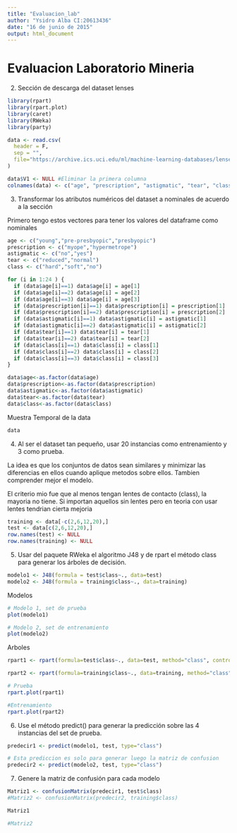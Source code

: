 ```yaml
---
title: "Evaluacion_lab"
author: "Ysidro Alba CI:20613436"
date: "16 de junio de 2015"
output: html_document
---
```

# Evaluacion Laboratorio Mineria

2) Sección de descarga del dataset lenses

```r
library(rpart)
library(rpart.plot)
library(caret)
library(RWeka)
library(party)
```

```r
data <- read.csv(
  header = F,
  sep = "",
  file="https://archive.ics.uci.edu/ml/machine-learning-databases/lenses/lenses.data"
)

data$V1 <- NULL #Eliminar la primera columna
colnames(data) <- c("age", "prescription", "astigmatic", "tear", "class")
```

3) Transformar los atributos numéricos del dataset a nominales de acuerdo a la sección

Primero tengo estos vectores para tener los valores del dataframe como nominales

```r
age <- c("young","pre-presbyopic","presbyopic")
prescription <- c("myope","hypermetrope")
astigmatic <- c("no","yes")
tear <- c("reduced","normal")
class <- c("hard","soft","no")

```

```r
for (i in 1:24 ) {
  if (data$age[i]==1) data$age[i] = age[1]
  if (data$age[i]==2) data$age[i] = age[2]
  if (data$age[i]==3) data$age[i] = age[3]
  if (data$prescription[i]==1) data$prescription[i] = prescription[1]
  if (data$prescription[i]==2) data$prescription[i] = prescription[2]
  if (data$astigmatic[i]==1) data$astigmatic[i] = astigmatic[1]
  if (data$astigmatic[i]==2) data$astigmatic[i] = astigmatic[2]
  if (data$tear[i]==1) data$tear[i] = tear[1]
  if (data$tear[i]==2) data$tear[i] = tear[2]
  if (data$class[i]==1) data$class[i] = class[1]
  if (data$class[i]==2) data$class[i] = class[2]
  if (data$class[i]==3) data$class[i] = class[3]
}

data$age<-as.factor(data$age)
data$prescription<-as.factor(data$prescription)
data$astigmatic<-as.factor(data$astigmatic)
data$tear<-as.factor(data$tear)
data$class<-as.factor(data$class)
```

Muestra Temporal de la data

```r
data
```

4) Al ser el dataset tan pequeño, usar 20 instancias como entrenamiento y 3 como prueba.

La idea es que los conjuntos de datos sean similares y minimizar las diferencias en ellos cuando aplique metodos sobre ellos. Tambien comprender mejor el modelo.

El criterio mio fue que al menos tengan lentes de contacto (class), la mayoria no tiene. Si importan aquellos sin lentes pero en teoria con usar lentes tendrian cierta mejoria


```r
training <- data[-c(2,6,12,20),]
test <- data[c(2,6,12,20),]
row.names(test) <- NULL
row.names(training) <- NULL
```

5) Usar del paquete RWeka el algoritmo J48 y de rpart el método class para generar los árboles de
decisión.

```r
modelo1 <- J48(formula = test$class~., data=test)
modelo2 <- J48(formula = training$class~., data=training)
```

Modelos

```r
# Modelo 1, set de prueba
plot(modelo1)

# Modelo 2, set de entrenamiento
plot(modelo2)
```

Arboles

```r
rpart1 <- rpart(formula=test$class~., data=test, method="class", control=rpart.control(minsplit = 3, cp = 0.01))

rpart2 <- rpart(formula=training$class~., data=training, method="class", control=rpart.control(minsplit = 3, cp = 0.01))

# Prueba
rpart.plot(rpart1)

#Entrenamiento
rpart.plot(rpart2)
```

6) Use el método predict() para generar la predicción sobre las 4 instancias del set de prueba.

```r
predecir1 <- predict(modelo1, test, type="class")

# Esta prediccion es solo para generar luego la matriz de confusion
predecir2 <- predict(modelo2, test, type="class")
```

7) Genere la matriz de confusión para cada modelo

```r
Matriz1 <- confusionMatrix(predecir1, test$class)
#Matriz2 <- confusionMatrix(predecir2, training$class)

Matriz1

#Matriz2
```

